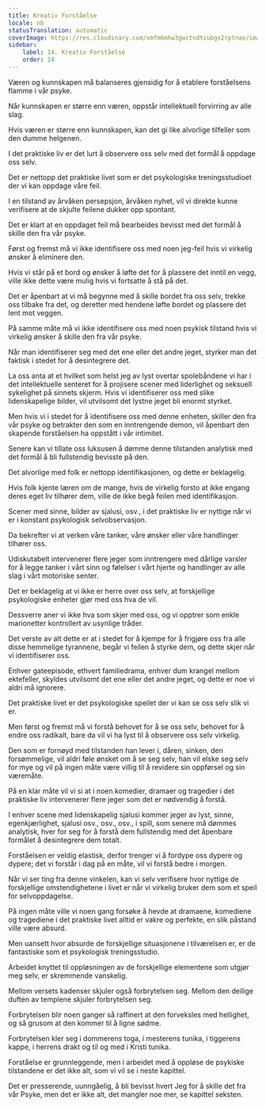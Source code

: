 ```yaml
---
title: Kreativ Forståelse
locale: nb
statusTranslation: automatic
coverImage: https://res.cloudinary.com/xmfm6mhw3gwctndtcubgx2rptnae/image/upload/v1741354419/small_cover_la_gran_rebelion_28716e29d2.webp
sidebar:
    label: 14. Kreativ Forståelse
    order: 14
---
```

Væren og kunnskapen må balanseres gjensidig for å etablere forståelsens flamme i vår psyke.

Når kunnskapen er større enn væren, oppstår intellektuell forvirring av alle slag.

Hvis væren er større enn kunnskapen, kan det gi like alvorlige tilfeller som den dumme helgenen.

I det praktiske liv er det lurt å observere oss selv med det formål å oppdage oss selv.

Det er nettopp det praktiske livet som er det psykologiske treningsstudioet der vi kan oppdage våre feil.

I en tilstand av årvåken persepsjon, årvåken nyhet, vil vi direkte kunne verifisere at de skjulte feilene dukker opp spontant.

Det er klart at en oppdaget feil må bearbeides bevisst med det formål å skille den fra vår psyke.

Først og fremst må vi ikke identifisere oss med noen jeg-feil hvis vi virkelig ønsker å eliminere den.

Hvis vi står på et bord og ønsker å løfte det for å plassere det inntil en vegg, ville ikke dette være mulig hvis vi fortsatte å stå på det.

Det er åpenbart at vi må begynne med å skille bordet fra oss selv, trekke oss tilbake fra det, og deretter med hendene løfte bordet og plassere det lent mot veggen.

På samme måte må vi ikke identifisere oss med noen psykisk tilstand hvis vi virkelig ønsker å skille den fra vår psyke.

Når man identifiserer seg med det ene eller det andre jeget, styrker man det faktisk i stedet for å desintegrere det.

La oss anta at et hvilket som helst jeg av lyst overtar spolebåndene vi har i det intellektuelle senteret for å projisere scener med liderlighet og seksuell sykelighet på sinnets skjerm. Hvis vi identifiserer oss med slike lidenskapelige bilder, vil utvilsomt det lystne jeget bli enormt styrket.

Men hvis vi i stedet for å identifisere oss med denne enheten, skiller den fra vår psyke og betrakter den som en inntrengende demon, vil åpenbart den skapende forståelsen ha oppstått i vår intimitet.

Senere kan vi tillate oss luksusen å dømme denne tilstanden analytisk med det formål å bli fullstendig bevisste på den.

Det alvorlige med folk er nettopp identifikasjonen, og dette er beklagelig.

Hvis folk kjente læren om de mange, hvis de virkelig forsto at ikke engang deres eget liv tilhører dem, ville de ikke begå feilen med identifikasjon.

Scener med sinne, bilder av sjalusi, osv., i det praktiske liv er nyttige når vi er i konstant psykologisk selvobservasjon.

Da bekrefter vi at verken våre tanker, våre ønsker eller våre handlinger tilhører oss.

Udiskutabelt intervenerer flere jeger som inntrengere med dårlige varsler for å legge tanker i vårt sinn og følelser i vårt hjerte og handlinger av alle slag i vårt motoriske senter.

Det er beklagelig at vi ikke er herre over oss selv, at forskjellige psykologiske enheter gjør med oss hva de vil.

Dessverre aner vi ikke hva som skjer med oss, og vi opptrer som enkle marionetter kontrollert av usynlige tråder.

Det verste av alt dette er at i stedet for å kjempe for å frigjøre oss fra alle disse hemmelige tyrannene, begår vi feilen å styrke dem, og dette skjer når vi identifiserer oss.

Enhver gateepisode, ethvert familiedrama, enhver dum krangel mellom ektefeller, skyldes utvilsomt det ene eller det andre jeget, og dette er noe vi aldri må ignorere.

Det praktiske livet er det psykologiske speilet der vi kan se oss selv slik vi er.

Men først og fremst må vi forstå behovet for å se oss selv, behovet for å endre oss radikalt, bare da vil vi ha lyst til å observere oss selv virkelig.

Den som er fornøyd med tilstanden han lever i, dåren, sinken, den forsømmelige, vil aldri føle ønsket om å se seg selv, han vil elske seg selv for mye og vil på ingen måte være villig til å revidere sin oppførsel og sin væremåte.

På en klar måte vil vi si at i noen komedier, dramaer og tragedier i det praktiske liv intervenerer flere jeger som det er nødvendig å forstå.

I enhver scene med lidenskapelig sjalusi kommer jeger av lyst, sinne, egenkjærlighet, sjalusi osv., osv., osv., i spill, som senere må dømmes analytisk, hver for seg for å forstå dem fullstendig med det åpenbare formålet å desintegrere dem totalt.

Forståelsen er veldig elastisk, derfor trenger vi å fordype oss dypere og dypere; det vi forstår i dag på en måte, vil vi forstå bedre i morgen.

Når vi ser ting fra denne vinkelen, kan vi selv verifisere hvor nyttige de forskjellige omstendighetene i livet er når vi virkelig bruker dem som et speil for selvoppdagelse.

På ingen måte ville vi noen gang forsøke å hevde at dramaene, komediene og tragediene i det praktiske livet alltid er vakre og perfekte, en slik påstand ville være absurd.

Men uansett hvor absurde de forskjellige situasjonene i tilværelsen er, er de fantastiske som et psykologisk treningsstudio.

Arbeidet knyttet til oppløsningen av de forskjellige elementene som utgjør meg selv, er skremmende vanskelig.

Mellom versets kadenser skjuler også forbrytelsen seg. Mellom den deilige duften av templene skjuler forbrytelsen seg.

Forbrytelsen blir noen ganger så raffinert at den forveksles med hellighet, og så grusom at den kommer til å ligne sødme.

Forbrytelsen kler seg i dommerens toga, i mesterens tunika, i tiggerens kappe, i herrens drakt og til og med i Kristi tunika.

Forståelse er grunnleggende, men i arbeidet med å oppløse de psykiske tilstandene er det ikke alt, som vi vil se i neste kapittel.

Det er presserende, uunngåelig, å bli bevisst hvert Jeg for å skille det fra vår Psyke, men det er ikke alt, det mangler noe mer, se kapittel seksten.

